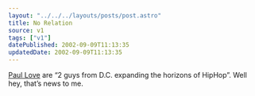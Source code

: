 ```yaml
---
layout: "../../../layouts/posts/post.astro"
title: No Relation
source: v1
tags: ["v1"]
datePublished: 2002-09-09T11:13:35
updatedDate: 2002-09-09T11:13:35
---
```


[Paul Love][1] are &#8220;2 guys from D.C. expanding the horizons of HipHop&#8221;. Well hey, that&#8217;s news to me.

[1]: http://artists3.iuma.com/IUMA/Bands/Paul_Love/ "IUMA: Paul Love"
